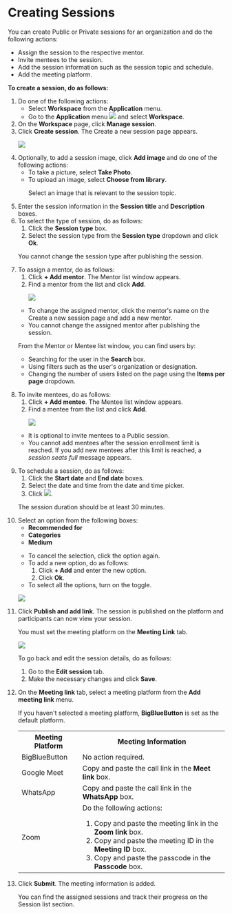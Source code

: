 
# Creating Sessions

You can create Public or Private sessions for an organization and do the following actions:

* Assign the session to the respective mentor.
* Invite mentees to the session.
* Add the session information such as the session topic and schedule.
* Add the meeting platform.

**To create a session, do as follows:**

<ol>
<li>Do one of the following actions:
    <ul>
    <li>Select <b>Workspace</b> from the <b>Application</b> menu.</li>
    <li>Go to the <b>Application</b> menu <img src={BurgerMenu}/> and select <b>Workspace</b>.</li>
    </ul>
</li>
<li>On the <b>Workspace</b> page, click <b>Manage session</b>.</li>
<li>Click <b>Create session</b>. The Create a new session page appears.
<p>
    <img src={AssignSession} />
</p>
</li>
<li>Optionally, to add a session image, click <b>Add image</b> and do one of the following actions:
    <ul>
    <li>To take a picture, select <b>Take Photo</b>.</li>
    <li>To upload an image, select <b>Choose from library</b>.
        <p>  
        <Admonition type="tip">
        <p>Select an image that is relevant to the session topic.</p>
        </Admonition>
        </p>
    </li>
    </ul>
</li>
<li>Enter the session information in the <b>Session title</b> and <b>Description</b> boxes.</li>
<li>To select the type of session, do as follows:
    <ol>
    <li>Click the <b>Session type</b> box.</li>
    <li>Select the session type from the <b>Session type</b> dropdown and click <b>Ok</b>.</li>
    </ol>
    <p>  
        <Admonition type="note">
        <p>You cannot change the session type after publishing the session.</p>
        </Admonition>
    </p>
</li>
<li>To assign a mentor, do as follows:
    <ol>
    <li>Click <b>+ Add mentor</b>. The Mentor list window appears.</li>
    <li>Find a mentor from the list and click <b>Add</b>.
        <p>
        <img src={MentorListWindow} />
        </p>
    </li>
    </ol>
    <p>  
        <Admonition type="note">
        <ul>
        <li>To change the assigned mentor, click the mentor's name on the Create a new session page and add a new mentor.</li>
        <li>You cannot change the assigned mentor after publishing the session.</li>
        </ul>
        </Admonition>
    </p>
    <p>  
        <Admonition type="tip">
        <p>From the Mentor or Mentee list window, you can find users by:</p>
        <ul>
        <li>Searching for the user in the <b>Search</b> box.</li>
        <li>Using filters such as the user's organization or designation.</li>
        <li>Changing the number of users listed on the page using the <b>Items per page</b> dropdown.</li>
        </ul>
        </Admonition>
    </p>
</li>
<li>To invite mentees, do as follows:
    <ol>
    <li>Click <b>+ Add mentee</b>. The Mentee list window appears.</li>
    <li>Find a mentee from the list and click <b>Add</b>.
        <p>
        <img src={MenteeListWindow} />
        </p>
    </li>
    </ol>
    <p>  
        <Admonition type="tip">
        <ul>
        <li>It is optional to invite mentees to a Public session.</li>
        <li>You cannot add mentees after the session enrollment limit is reached. If you add new mentees after this limit is reached, a <i>session seats full</i> message appears.</li>
        </ul>
        </Admonition>
    </p>
</li>
<li>To schedule a session, do as follows:
    <ol>
    <li>Click the <b>Start date</b> and <b>End date</b> boxes.</li>
    <li>Select the date and time from the date and time picker.</li>
    <li>Click <img src={SelectDateAndTime} />.</li>
    </ol>
<p>  
    <Admonition type="note">
    <p>The session duration should be at least 30 minutes.</p>
    </Admonition>
</p>
</li>
<li>Select an option from the following boxes:
    <ul>
    <li><b>Recommended for</b></li>
    <li><b>Categories</b></li>
    <li><b>Medium</b></li>
    </ul>
<p>
    <Admonition type="tip">
    <ul>
    <li>To cancel the selection, click the option again.</li>
    <li>To add a new option, do as follows:
        <ol>
        <li>Click <b>+ Add</b> and enter the new option.</li>
        <li>Click <b>Ok</b>.</li>
        </ol>
    </li>
    <li>To select all the options, turn on the toggle.</li>
    </ul>
    </Admonition>
</p>
<p>
    <img src={PortalSessionDetailsOptions} />  
</p> 
</li>
<li>Click <b>Publish and add link</b>. The session is published on the platform and participants can now view your session.
<p>
    <Admonition type="note">
    <p>You must set the meeting platform on the <b>Meeting Link</b> tab.</p>
    </Admonition>
</p>
<p>
    <img src={PortalAddMeetingLink} />  
</p>
<p>
    <Admonition type="tip">
    <p>To go back and edit the session details, do as follows:</p>
    <ol>
    <li>Go to the <b>Edit session</b> tab.</li>
    <li>Make the necessary changes and click <b>Save</b>.</li>
    </ol>
    </Admonition>
</p>
</li>
<li>On the <b>Meeting link</b> tab, select a meeting platform from the <b>Add meeting link</b> menu.
    <p>
        <Admonition type="note">
        <p>If you haven't selected a meeting platform, <b>BigBlueButton</b> is set as the default platform.</p>
        </Admonition>
    </p>
<table>
  <tr>
    <th>Meeting Platform</th>
    <th>Meeting Information</th>
  </tr>
  <tr>
    <td>BigBlueButton</td>
    <td>No action required.</td>
  </tr>
  <tr>
    <td>Google Meet</td>
    <td>Copy and paste the call link in the <b>Meet link</b> box.</td>
  </tr>
  <tr>
    <td>WhatsApp</td>
    <td>Copy and paste the call link in the <b>WhatsApp</b> box.</td>
  </tr>
  <tr>
    <td>Zoom</td>
    <td>
    Do the following actions: 
    <ol>
        <li>Copy and paste the meeting link in the <b>Zoom link</b> box.</li>
        <li>Copy and paste the meeting ID in the <b>Meeting ID</b> box.</li>
        <li>Copy and paste the passcode in the <b>Passcode</b> box.</li>
    </ol>
    </td>
  </tr>
</table>
</li>
<li>Click <b>Submit</b>. The meeting information is added.
<p>
    <Admonition type="tip">
    <p>You can find the assigned sessions and track their progress on the Session list section.</p>
    </Admonition>
</p>
</li>
</ol>




